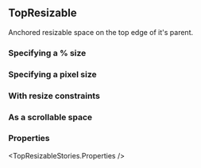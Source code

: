 

<CommonHeader />

<Meta of={TopResizableStories} />

## TopResizable

Anchored resizable space on the top edge of it's parent.

### Specifying a % size

<Canvas of={TopResizableStories.Default} />

### Specifying a pixel size

<Canvas of={TopResizableStories.DefaultPx} />

### With resize constraints

<Canvas of={TopResizableStories.WithResizeConstraints} />

### As a scrollable space

<Canvas of={TopResizableStories.Scrollable} />

### Properties

<TopResizableStories.Properties />
